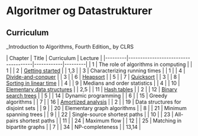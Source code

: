 = Algoritmer og Datastrukturer =

== Curriculum ==

_Introduction to Algorithms, Fourth Edition_ by CLRS

| Chapter | Title                               | Curriculum | Lecture |
|---------|-------------------------------------|------------|---------|
| 1       | The role of algorithms in computing |            | 1       |
| 2       | [[Getting started]]                 |            | 1,3     |
| 3       | Characterizing running times        |            | 1       |
| 4       | [[Divide-and-conquer]]              |            | 3       |
| 6       | [[Heapsort]]                        |            | 5       |
| 7       | [[Quicksort]]                       |            | 3       |
| 8       | [[Sorting in linear time]]          |            | 4       |
| 9       | Medians and order statistics        |            | 4       |
| 10      | [[Elementary data structures]]      |            | 2,5     |
| 11      | [[Hash tables]]                     |            | 2       |
| 12      | [[Binary search trees]]             |            | 5       |
| 14      | Dynamic programming                 |            | 6       |
| 15      | Greedy algorithms                   |            | 7       |
| 16      | [[Amortized analysis]]              |            | 2       |
| 19      | Data structures for disjoint sets   |            | 9       |
| 20      | Elementary graph algorithms         |            | 8       |
| 21      | Minimum spanning trees              |            | 9       |
| 22      | Single-source shortest paths        |            | 10      |
| 23      | All-pairs shortest paths            |            | 11      |
| 24      | Maximum flow                        |            | 12      |
| 25      | Matching in bipartite graphs        |            | 7       |
| 34      | NP-completeness                     |            | 13,14   |
